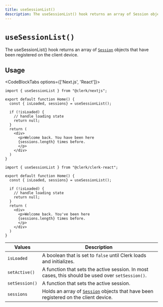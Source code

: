 ```yaml
---
title: useSessionList()
description: The useSessionList() hook returns an array of Session objects that have been registered on the client device.
---
```


# `useSessionList()`

The useSessionList() hook returns an array of [`Session`](/docs/references/javascript/session) objects that have been registered on the client device.

## Usage

<CodeBlockTabs options={['Next.js', 'React']}>
```tsx filename="pages/index.tsx"
import { useSessionList } from "@clerk/nextjs";

export default function Home() {
  const { isLoaded, sessions} = useSessionList();

  if (!isLoaded) {
    // handle loading state
    return null;
  }
  return (
    <div>
      <p>Welcome back. You have been here
      {sessions.length} times before.
      </p>
    </div>
  )
}
```

```tsx filename="home.tsx"
import { useSessionList } from "@clerk/clerk-react";

export default function Home() {
  const { isLoaded, sessions} = useSessionList();

  if (!isLoaded) {
    // handle loading state
    return null;
  }
  return (
    <div>
      <p>Welcome back. You've been here
      {sessions.length} times before.
      </p>
    </div>
  )
}
```
</CodeBlockTabs>

| Values | Description |
| --- | --- |
| `isLoaded` | A boolean that is set to `false` until Clerk loads and initializes. |
| `setActive()` | A function that sets the active session. In most cases, this should be used over `setSession()`. |
| `setSession()` | A function that sets the active session. |
| `sessions` | Holds an array of [`Session`](/docs/references/javascript/session) objects that have been registered on the client device. |
